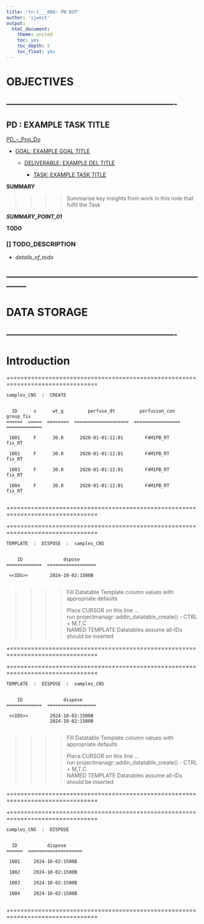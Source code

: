 ```yaml
---
title: 'tn-t___006~ PN DSP'
author: 'sjwest'
output:
  html_document:
    theme: united
    toc: yes
    toc_depth: 5
    toc_float: yes
---
```




# OBJECTIVES



----------------------------------------------------------------
----------------------------------------------------------------



## PD : EXAMPLE TASK TITLE


[PD_--_Proj_Do](../../PD_--_Proj_Do.Rmd)


* [GOAL: EXAMPLE GOAL TITLE](../../PD_--_Proj_Do.Rmd#goal-example-goal-title)

    + [DELIVERABLE: EXAMPLE DEL TITLE](../../PD_--_Proj_Do.Rmd#deliverable-example-del-title)

        - [TASK: EXAMPLE TASK TITLE](../../PD_--_Proj_Do.Rmd#task-example-task-title)



**SUMMARY**


>>>>
>>>> Summarise key insights from work in this note that fulfil the Task
>>>>


*__SUMMARY_POINT_01__*



**TODO**


### [] TODO_DESCRIPTION

* _details_of_todo_



--------------------------------------------------------------------------------
--------------------------------------------------------------------------------



# DATA STORAGE


----------------------------------------------------------------
----------------------------------------------------------------



# Introduction





+===============================================================================


    samples_CNS  :  CREATE


      ID      x      wt_g         perfuse_dt         perfusion_con      group_fix    
    ======  =====  ========  ====================  =================  =============  

     1001     F      30.0      2020-01-01:12:01        F4M1PB_RT          fix_RT     
                                                                                     
     1002     F      30.0      2020-01-01:12:01        F4M1PB_RT          fix_RT     
                                                                                     
     1003     F      30.0      2020-01-01:12:01        F4M1PB_RT          fix_RT     
                                                                                     
     1004     F      30.0      2020-01-01:12:01        F4M1PB_RT          fix_RT     
                                                                                     

+===============================================================================

+===============================================================================


    TEMPLATE  :  DISPOSE  :  samples_CNS


        ID               dspose            
    =============  ==================      

     <<IDS>>        2024-10-02:1500B       
                                           
>>>>                                                                       
>>>> Fill Datatable Template column values with appropriate defaults       
>>>>                                                                       
>>>> Place CURSOR on this line ...                                         
>>>>   run projectmanagr::addin_datatable_create() - CTRL + M,T,C          
>>>>     NAMED TEMPLATE Datatables assume all-IDs should be inserted       
>>>>                                                                       

+===============================================================================


+===============================================================================


    TEMPLATE  :  DISPOSE  :  samples_CNS


        ID               dispose           
    =============  ==================      

     <<IDS>>        2024-10-02:1500B       
                    2024-10-02:1500B       
                                           
>>>>                                                                       
>>>> Fill Datatable Template column values with appropriate defaults       
>>>>                                                                       
>>>> Place CURSOR on this line ...                                         
>>>>   run projectmanagr::addin_datatable_create() - CTRL + M,T,C          
>>>>     NAMED TEMPLATE Datatables assume all-IDs should be inserted       
>>>>                                                                       

+===============================================================================


+===============================================================================


    samples_CNS  :  DISPOSE


      ID           dispose        
    ======  ====================  

     1001     2024-10-02:1500B    
                                  
     1002     2024-10-02:1500B    
                                  
     1003     2024-10-02:1500B    
                                  
     1004     2024-10-02:1500B    
                                  

+===============================================================================





























